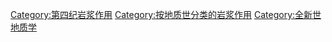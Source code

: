 [[Category:第四纪岩浆作用|Category:第四纪岩浆作用]]
[[Category:按地质世分类的岩浆作用|Category:按地质世分类的岩浆作用]]
[[Category:全新世地质学|Category:全新世地质学]]